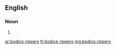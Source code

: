 ==English==

===Noun===
{{head|en|noun plural form|head=[[bodice]] [[rippers]]}}

# {{plural of|bodice ripper|lang=en}}

[[ar:bodice rippers]]
[[fr:bodice rippers]]
[[mg:bodice rippers]]